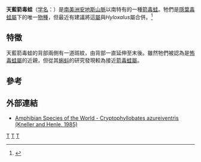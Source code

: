 {{Speciesbox
| taxon = Cryptophyllobates azureiventris
| status = EN
| status_system = iucn3.1
| status_ref = <ref name=IUCN>{{IUCN2009|assessors=Javier Icochea, Ariadne Angulo, Karl-Heinz Jungfer, Stefan Lötters, Wilfredo Arizabal, Jorge Luis Martinez|year=2004|title=Hyloxalus azureiventris|id=55169|downloaded=2009-07-13}}</ref>
| trend = down
| parent_authority = Lötters, Jungfer, and Widmer, 2000
| authority = Kneller and Henle, 1985
| synonyms =
* ''Hyloxalus azureiventris''
}}
'''天藍箭毒蛙'''（[[学名|学名]]：''{{lang|la|Cryptophyllobates azureiventris}}''）是[[南美洲|南美洲]][[安地斯山脈|安地斯山脈]]以南特有的一種[[箭毒蛙|箭毒蛙]]。牠們是[[隱葉毒蛙屬|隱葉毒蛙屬]]下的唯一[[物種|物種]]，但最近有建議將這[[屬|屬]]與''Hyloxalus''屬合併。<ref>{{Cite journal en|author=Taran Grant, Darrel R. Frost, Janalee P. Caldwell, Ron Gagliardo, CéLio F. B. Haddad, Philippe J. R. Kok, D. Bruce Means, Brice P. Noonan, Walter E. Schargel, and Ward C. Wheeler|year=2006|journal=Bulletin of the American Museum of Natural History|volume=299|pages=6-262|title=Phylogenetic Systematics of Dart-Poison Frogs and their Relatives (Amphibia: Athesphatanura: Dendrobatidae)|url=http://digitallibrary.amnh.org/dspace/bitstream/2246/5803/1/B299.pdf|access-date=2009-07-13|archive-date=2009-02-26|archive-url=https://web.archive.org/web/20090226033244/http://digitallibrary.amnh.org/dspace/bitstream/2246/5803/1/B299.pdf|dead-url=no}}</ref>

== 特徵 ==
天藍箭毒蛙的背部兩側有一道斑紋，由背部一直延伸至末後。雖然牠們被認為是[[怖毒蛙屬|怖毒蛙屬]]的近親，但從其[[蝌蚪|蝌蚪]]的研究發現較為接近[[箭毒蛙屬|箭毒蛙屬]]。

== 參考 ==
{{reflist}}

== 外部連結 ==
* [https://web.archive.org/web/20051103081310/http://research.amnh.org/herpetology/amphibia/references.php?id=3102 Amphibian Species of the World - Cryptophyllobates azureiventris (Kneller and Henle, 1985)]
{{Taxonbar|from=Q28026983}}

[[Category:箭毒蛙|T]]
[[Category:隐叶毒蛙属|T]]
[[Category:1985年描述的动物|T]]